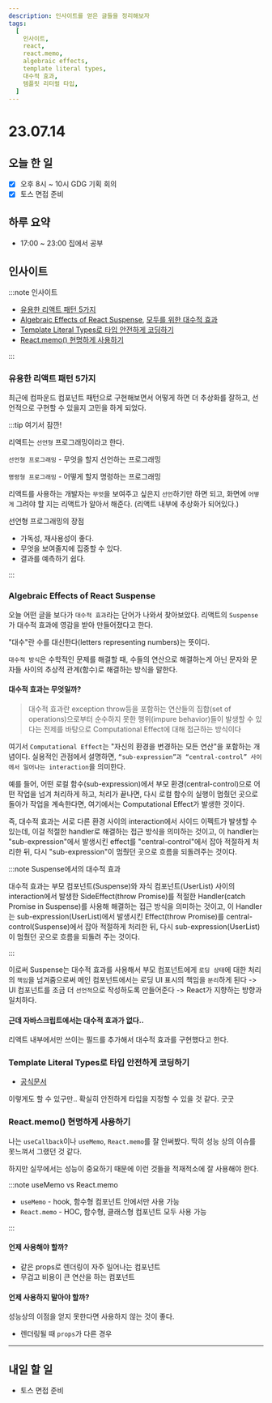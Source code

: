 ```yaml
---
description: 인사이트를 얻은 글들을 정리해보자
tags:
  [
    인사이트,
    react,
    react.memo,
    algebraic effects,
    template literal types,
    대수적 효과,
    템플릿 리터럴 타입,
  ]
---
```


# 23.07.14

## 오늘 한 일

- [x] 오후 8시 ~ 10시 GDG 기획 회의
- [x] 토스 면접 준비

## 하루 요약

- 17:00 ~ 23:00 집에서 공부

## 인사이트

:::note 인사이트

- [유용한 리액트 패턴 5가지](https://velog.io/@dnr6054/%EC%9C%A0%EC%9A%A9%ED%95%9C-%EB%A6%AC%EC%95%A1%ED%8A%B8-%ED%8C%A8%ED%84%B4-5%EA%B0%80%EC%A7%80?utm_source=pocket_saves)
- [Algebraic Effects of React Suspense](https://blog.mathpresso.com/algebraic-effects-of-react-suspense-157b49807ea0), [모두를 위한 대수적 효과](https://overreacted.io/ko/algebraic-effects-for-the-rest-of-us/)
- [Template Literal Types로 타입 안전하게 코딩하기](https://toss.tech/article/template-literal-types)
- [React.memo() 현명하게 사용하기](https://ui.toast.com/weekly-pick/ko_20190731)

:::

### 유용한 리액트 패턴 5가지

최근에 컴파운드 컴포넌트 패턴으로 구현해보면서 어떻게 하면 더 추상화를 잘하고, 선언적으로 구현할 수 있을지 고민을 하게 되었다.

:::tip 여기서 잠깐!

리액트는 `선언형` 프로그래밍이라고 한다.

`선언형 프로그래밍` - 무엇을 할지 선언하는 프로그래밍

`명령형 프로그래밍` - 어떻게 할지 명령하는 프로그래밍

리액트를 사용하는 개발자는 `무엇`을 보여주고 싶은지 `선언`하기만 하면 되고, 화면에 `어떻게` 그려야 할 지는 리액트가 알아서 해준다. (리액트 내부에 추상화가 되어있다.)

선언형 프로그래밍의 장점

- 가독성, 재사용성이 좋다.
- 무엇을 보여줄지에 집중할 수 있다.
- 결과를 예측하기 쉽다.

:::

### Algebraic Effects of React Suspense

오늘 어떤 글을 보다가 `대수적 효과`라는 단어가 나와서 찾아보았다. 리액트의 `Suspense`가 대수적 효과에 영감을 받아 만들어졌다고 한다.

"대수"란 수를 대신한다(letters representing numbers)는 뜻이다.

`대수적 방식`은 수학적인 문제를 해결할 때, 수들의 연산으로 해결하는게 아닌 문자와 문자들 사이의 추상적 관계(함수)로 해결하는 방식을 말한다.

#### 대수적 효과는 무엇일까?

> 대수적 효과란 exception throw등을 포함하는 연산들의 집합(set of operations)으로부터 순수하지 못한 행위(impure behavior)들이 발생할 수 있다는 전제를 바탕으로 Computational Effect에 대해 접근하는 방식이다

여기서 `Computational Effect`는 "자신의 환경을 변경하는 모든 연산"을 포함하는 개념이다. 실용적인 관점에서 설명하면, `“sub-expression”과 “central-control” 사이에서 일어나는 interaction`을 의미한다.

예를 들어, 어떤 로컬 함수(sub-expression)에서 부모 환경(central-control)으로 어떤 작업을 넘겨 처리하게 하고, 처리가 끝나면, 다시 로컬 함수의 실행이 멈췄던 곳으로 돌아가 작업을 계속한다면, 여기에서는 Computational Effect가 발생한 것이다.

즉, 대수적 효과는 서로 다른 환경 사이의 interaction에서 사이드 이펙트가 발생할 수 있는데, 이걸 적절한 handler로 해결하는 접근 방식을 의미하는 것이고, 이 handler는 "sub-expression"에서 발생시킨 effect를 "central-control"에서 잡아 적절하게 처리한 뒤, 다시 "sub-expression"이 멈췄던 곳으로 흐름을 되돌려주는 것이다.

:::note Suspense에서의 대수적 효과

대수적 효과는 부모 컴포넌트(Suspense)와 자식 컴포넌트(UserList) 사이의 interaction에서 발생한 SideEffect(throw Promise)를 적절한 Handler(catch Promise in Suspense)를 사용해 해결하는 접근 방식을 의미하는 것이고, 이 Handler는 sub-expression(UserList)에서 발생시킨 Effect(throw Promise)를 central-control(Suspense)에서 잡아 적절하게 처리한 뒤, 다시 sub-expression(UserList)이 멈췄던 곳으로 흐름을 되돌려 주는 것이다.

:::

이로써 Suspense는 대수적 효과를 사용해서 부모 컴포넌트에게 `로딩 상태`에 대한 처리의 `책임`을 넘겨줌으로써 메인 컴포넌트에서는 로딩 UI 표시의 책임을 `분리`하게 된다 -> UI 컴포넌트를 조금 더 `선언적`으로 작성하도록 만들어준다 -> React가 지향하는 방향과 일치하다.

#### 근데 자바스크립트에서는 대수적 효과가 없다..

리액트 내부에서만 쓰이는 필드를 추가해서 대수적 효과를 구현했다고 한다.

### Template Literal Types로 타입 안전하게 코딩하기

- [공식문서](https://www.typescriptlang.org/docs/handbook/2/template-literal-types.html)

이렇게도 할 수 있구만.. 확실히 안전하게 타입을 지정할 수 있을 것 같다. 굿굿

### React.memo() 현명하게 사용하기

나는 `useCallback`이나 `useMemo`, `React.memo`를 잘 안써봤다. 딱히 성능 상의 이슈를 못느껴서 그랬던 것 같다.

하지만 실무에서는 성능이 중요하기 때문에 이런 것들을 적재적소에 잘 사용해야 한다.

:::note useMemo vs React.memo

- `useMemo` - hook, 함수형 컴포넌트 안에서만 사용 가능
- `React.memo` - HOC, 함수형, 클래스형 컴포넌트 모두 사용 가능

:::

#### 언제 사용해야 할까?

- 같은 props로 렌더링이 자주 일어나는 컴포넌트
- 무겁고 비용이 큰 연산을 하는 컴포넌트

#### 언제 사용하지 말아야 할까?

성능상의 이점을 얻지 못한다면 사용하지 않는 것이 좋다.

- 렌더링될 때 `props`가 다른 경우

---

## 내일 할 일

- 토스 면접 준비
